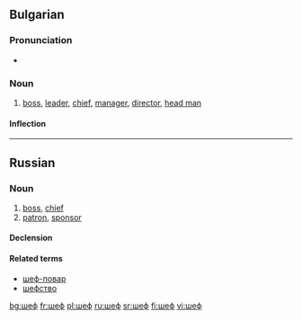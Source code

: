 ==Bulgarian==

===Pronunciation===
* {{IPA|/ʃɛf/|lang=bg}}

===Noun===
{{infl|bg|noun|g=m|sc=Cyrl|tr=šef|feminine|шефка}}

# [[boss]], [[leader]], [[chief]], [[manager]], [[director]], [[head man]]

====Inflection====
{{bg-noun-m-ove}}

----

==Russian==

===Noun===
{{infl|ru|noun|tr=šef|g=m|sc=Cyrl}}

# [[boss]], [[chief]]
# [[patron]], [[sponsor]]

====Declension====
{{ru-noun-anim-1||ше́ф}}

====Related terms====
* [[шеф-повар]]
* [[шефство]]

[[bg:шеф]]
[[fr:шеф]]
[[pl:шеф]]
[[ru:шеф]]
[[sr:шеф]]
[[fi:шеф]]
[[vi:шеф]]